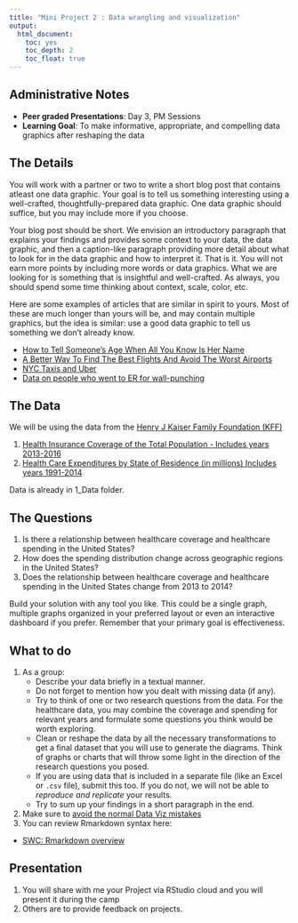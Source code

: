 ```yaml
---
title: "Mini Project 2 : Data wrangling and visualization"
output:
  html_document:
    toc: yes
    toc_depth: 2
    toc_float: true
---
```



## Administrative Notes

* **Peer graded Presentations**: Day 3, PM Sessions
* **Learning Goal**: To make informative, appropriate, and compelling data graphics after reshaping the data
<!--
* **Technical Skills**: `ggplot2` package
-->

## The Details

You will work with a partner or two to write a short blog post that contains atleast one data graphic. Your goal is to tell us something interesting using a well-crafted, thoughtfully-prepared data graphic. One data graphic should suffice, but you may include more if you choose.

Your blog post should be short. We envision an introductory paragraph that explains your findings and provides some context to your data, the data graphic, and then a caption-like paragraph providing more detail about what to look for in the data graphic and how to interpret it. That is it. You will not earn more points by including more words or data graphics. What we are looking for is something that is insightful and well-crafted. As always, you should spend some time thinking about context, scale, color, etc.

Here are some examples of articles that are similar in spirit to yours. Most of these are much longer than yours will be, and may contain multiple graphics, but the idea is similar: use a good data graphic to tell us something we don't already know.

* [How to Tell Someone's Age When All You Know Is Her Name](https://fivethirtyeight.com/features/how-to-tell-someones-age-when-all-you-know-is-her-name/){target="_blank"}
* [A Better Way To Find The Best Flights And Avoid The Worst Airports](https://fivethirtyeight.com/features/fastest-airlines-fastest-airports/){target="_blank"}
* [NYC Taxis and Uber](http://toddwschneider.com/posts/analyzing-1-1-billion-nyc-taxi-and-uber-trips-with-a-vengeance/){target="_blank"}
* [Data on people who went to ER for wall-punching](https://flowingdata.com/2016/01/14/data-on-people-who-wall-punching/){target="_blank"}


<!--
Create a visual to ANSWER ONE QUESTION: WHO DONATES? (Related subquestions you may also answer: How are donations distributed across countries? Who donates to whom? Are there any patterns, for example some group of countries tends to donate only to some specific group of other countries?)
Create visuals from provided data to effectively answer specific questions.
-->

## The Data 

We will be using the data from the [Henry J Kaiser Family Foundation (KFF)](https://www.kff.org/)

1. [Health Insurance Coverage of the Total Population - Includes years 2013-2016](https://www.kff.org/other/state-indicator/total-population/)
2. [Health Care Expenditures by State of Residence (in millions)  Includes years 1991-2014](https://www.kff.org/other/state-indicator/health-care-expenditures-by-state-of-residence-in-millions/)

Data is already in  1_Data folder. 

## The Questions 

1. Is there a relationship between healthcare coverage and healthcare spending in the United States?
2. How does the spending distribution change across geographic regions in the United States?
3. Does the relationship between healthcare coverage and healthcare spending in the United States change from 2013 to 2014?


Build your solution with any tool you like. This could be a single graph, multiple graphs organized in your preferred layout or even an interactive dashboard if you prefer. Remember that your primary goal is effectiveness. 


## What to do 

1. As a group:
    + Describe your data briefly in a textual manner.
    + Do not forget to mention how you dealt with missing data (if any).
    + Try to think of one or two research questions from the data. For the healthcare data, you may combine the coverage and spending for relevant years and formulate some questions you think would be worth exploring.
    + Clean or reshape the data by all the necessary transformations to get a final dataset that you will use to generate the diagrams. Think of graphs or charts that will throw some light in the direction of the research questions you posed.
    + If you are using data that is included in a separate file (like an Excel or `.csv` file), submit this too. If you do not, we will not be able to *reproduce and replicate* your results.
    + Try to sum up your findings in a short paragraph in the end.
2. Make sure to [avoid the normal Data Viz mistakes]((http://dicook.org/2018/04/14/content/post/2018-04-14-rookie-mistakes/))
4. You can review Rmarkdown syntax here:
- [SWC: Rmarkdown overview](http://swcarpentry.github.io/r-novice-gapminder/15-knitr-markdown/index.html)
    


## Presentation

1. You will share with me your Project via RStudio cloud and you will present it during the camp
2. Others are to provide feedback on projects.
